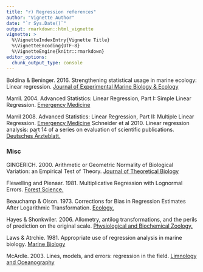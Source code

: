 ```yaml
---
title: "r) Regression references"
author: "Vignette Author"
date: "`r Sys.Date()`"
output: rmarkdown::html_vignette
vignette: >
  %\VignetteIndexEntry{Vignette Title}
  %\VignetteEncoding{UTF-8}
  %\VignetteEngine{knitr::rmarkdown}
editor_options: 
  chunk_output_type: console
---
```




Boldina & Beninger.  2016.  Strengthening statistical usage in marine ecology: Linear regression.  [Journal of Experimental Marine Biology & Ecology](https://www.sciencedirect.com/science/article/pii/S002209811530023X)

Marril.  2004.  Advanced Statistics: Linear Regression, Part I: Simple Linear Regression.  [Emergency Medicine](https://onlinelibrary.wiley.com/doi/abs/10.1197/j.aem.2003.09.005)


Marril 2008.  Advanced Statistics: Linear Regression, Part II: Multiple Linear Regression.  [Emergency Medicine](https://onlinelibrary.wiley.com/doi/abs/10.1197/j.aem.2003.09.006)
Schneider et al 2010.  Linear regression analysis: part 14 of a series on evaluation of scientific publications.  [Deutsches Ärzteblatt.](https://www.aerzteblatt.de/int/archive/article?id=79009)




### Misc

GINGERICH.  2000.  Arithmetic or Geometric Normality of Biological Variation: an Empirical Test of Theory.  [Journal of Theoretical Biology](https://www.sciencedirect.com/science/article/pii/S0022519300920083)

Flewelling and Pienaar.  1981.  Multiplicative Regression with Lognormal Errors.  [Forest Science.](https://academic.oup.com/forestscience/article-abstract/27/2/281/4656582)

Beauchamp & Olson.  1973.  Corrections for Bias in Regression Estimates After Logarithmic Transformation.  [Ecology.](https://esajournals.onlinelibrary.wiley.com/doi/abs/10.2307/1934208)

Hayes & Shonkwiler.  2006.  Allometry, antilog transformations, and the perils of prediction on the original scale.  [Physiological and Biochemical Zoology.](https://www.journals.uchicago.edu/doi/abs/10.1086/502814)


Laws & Atrchie.  1981.  Appropriate use of regression analysis in marine biology.  [Marine Biology](https://link.springer.com/article/10.1007/BF00397062)

McArdle.  2003.  Lines, models, and errors: regression in the field.  [Limnology and Oceanography](https://aslopubs.onlinelibrary.wiley.com/doi/abs/10.4319/lo.2003.48.3.1363) 
